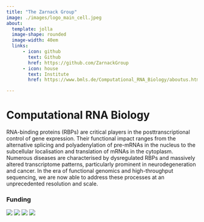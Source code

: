 ```yaml
---
title: "The Zarnack Group"
image: ./images/logo_main_cell.jpeg
about: 
  template: jolla
  image-shape: rounded
  image-width: 40em
  links:
      - icon: github
        text: Github
        href: https://github.com/ZarnackGroup
      - icon: house
        text: Institute
        href: https://www.bmls.de/Computational_RNA_Biology/aboutus.html

---
```


# **Computational RNA Biology**

RNA-binding proteins (RBPs) are critical players in the posttranscriptional control of gene expression. Their functional impact ranges from the alternative splicing and polyadenylation of pre-mRNAs in the nucleus to the subcellular localisation and translation of mRNAs in the cytoplasm. Numerous diseases are characterised by dysregulated RBPs and massively altered transcriptome patterns, particularly prominent in neurodegeneration and cancer. In the era of functional genomics and high-throughput sequencing, we are now able to address these processes at an unprecedented resolution and scale.

### Funding

[![](./images/logos/gu.png)](https://www.uni-frankfurt.de/){fig-alt="Goethe University" width=40}
[![](./images/logos/sfb902.png)](https://sfb902.wordpress.com/){fig-alt="SFB902" width=40}
[![](./images/logos/sfb1361_logo.png)](https://www.sfb1361.de/){fig-alt="SFB1361" width=40}
[![](./images/logos/FOR2333-logo-no-background-2.png)](https://for2333.de//){fig-alt="FOR2333" width=40}
